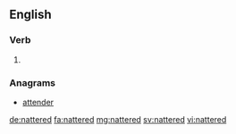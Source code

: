 ==English==

===Verb===
{{head|en|verb form}}

# {{en-past of|natter}}

===Anagrams===
* [[attender#English|attender]]

[[de:nattered]]
[[fa:nattered]]
[[mg:nattered]]
[[sv:nattered]]
[[vi:nattered]]